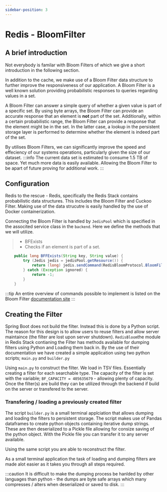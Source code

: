 ```yaml
---
sidebar-position: 3
---
```

# Redis - BloomFilter

## A brief introduction

Not everybody is familar with Bloom Filters of which we give a short introduction in the following section. 

In addition to the cache, we make use of a Bloom Filter data structure to further improve the responsiveness of our application.
A Bloom Filter is a well known solution providing probabilistic responses to queries regarding values in a set. 

A Bloom Filter can answer a simple query of whether a given value is part of a specific set. 
By using byte arrays, the Bloom Filter can provide an accurate response that an element is **not** part of the set. Additionally, within a certain probabilistic range, 
the Bloom Filter can provide a response that the element might be in the set. In the latter case, a lookup in the persistent storage layer is performed to determine whether the element is indeed part of the set. 

By utilises Bloom Filters, we can significantly improve the speed and effeciency of our systems operations, particularly given the size of our dataset. 
:::info
The current data set is estimated to consume 1.5 TB of space. Yet much more data is easily available. Allowing the Bloom Filter to be apart of future proving for additional work.
:::

## Configuration

Redis to the rescue - Redis, specifically the Redis Stack contains probabilistic data structures. This includes the 
Bloom Filter and Cuckoo Filter. 
Making use of the data strucutre is easily handled by the use of Docker containerization. 

Connecting the Bloom Filter is handled by ```JedisPool``` which is specified in the associted service class in the ```backend```.
Here we define the methods that we will utilize. 
> - BFExists
>  - Checks if an element is part of a set.

```java
    public long BFFExists(String key, String value) {
        try (Jedis jedis = jedisPool.getResource()) {
            return (long) jedis.sendCommand(RedisBloomProtocol.BloomFilterCommand.EXISTS, key, value);
        } catch (Exception ignored) {
            return -1;
        }
    }
```

:::tip
An entire overview of commands possible to implement is listed on the Bloom Filter [documentation site](https://redis.io/commands/?name=bf)
:::


## Creating the Filter
Spring Boot does not build the filter. Instead this is done by a Python script. 
The reason for this design is to allow users to reuse filters and allow server maintaince (the filter are lost upon server shutdown). 
```RedisBloom```the module in Redis Stack contianing the Filter has methods available for dumping filters using Python and Loading them back in. 
By the use of their documentation we have created a simple application using two python scripts; ```main.py``` and ```builder.py```

Using ```main.py``` to construct the filter. We load in TSV files. Essentially creating a filter for each searchable type. 
The capacity of the filter is set with the variable; ```BF_CAPACITY = 405635679``` - allowing plenty of capacity.
Once the filter(s) are build they can be utilized through the backend if build on the server or transfered to the server. 

### Transfering / loading a previously created filter
The script ```builder.py``` is a small terminal applciation that allows dumping and loading the filters to persistent storage. 
The script makes use of Pandas dataframes to create python objects containing iterative dump strings. These are then deserialized to a Pickle file allowing for consize saving of the python object. 
With the Pickle file you can transfer it to any server available. 

Using the same script you are able to reconstruct the filter. 

As a small terminal application the task of loading and dumping filters are made alot easier as it takes you through all steps required.

:::caution
It is difficult to make the dumping process be hanlded by other languages than python - the dumps are byte safe arrays which many compresses / alters when deserialized or saved to disk. 
:::
